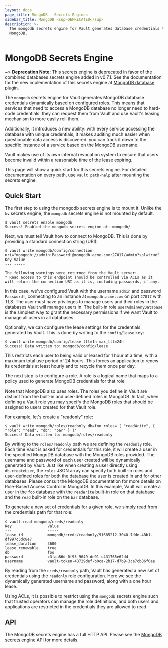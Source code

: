 ```yaml
---
layout: docs
page_title: MongoDB - Secrets Engines
sidebar_title: MongoDB <sup>DEPRECATED</sup>
description: >-
  The mongodb secrets engine for Vault generates database credentials to access
  MongoDB.
---
```


# MongoDB Secrets Engine

~> **Deprecation Note:** This secrets engine is deprecated in favor of the
combined databases secrets engine added in v0.7.1. See the documentation for
the new implementation of this secrets engine at
[MongoDB database plugin](/docs/secrets/databases/mongodb.html).

The `mongodb` secrets engine for Vault generates MongoDB database credentials
dynamically based on configured roles. This means that services that need
to access a MongoDB database no longer need to hard-code credentials: they
can request them from Vault and use Vault's leasing mechanism to more easily
roll them.

Additionally, it introduces a new ability: with every service accessing
the database with unique credentials, it makes auditing much easier when
questionable data access is discovered: you can track it down to the specific
instance of a service based on the MongoDB username.

Vault makes use of its own internal revocation system to ensure that users
become invalid within a reasonable time of the lease expiring.

This page will show a quick start for this secrets engine. For detailed documentation
on every path, use `vault path-help` after mounting the secrets engine.

## Quick Start

The first step to using the mongodb secrets engine is to mount it. Unlike the
`kv` secrets engine, the `mongodb` secrets engine is not mounted by default.

```
$ vault secrets enable mongodb
Success! Enabled the mongodb secrets engine at: mongodb/
```

Next, we must tell Vault how to connect to MongoDB. This is done by providing
a standard connection string (URI):

```
$ vault write mongodb/config/connection uri="mongodb://admin:Password!@mongodb.acme.com:27017/admin?ssl=true"
Key	Value
---	-----

The following warnings were returned from the Vault server:
* Read access to this endpoint should be controlled via ACLs as it will return the connection URI as it is, including passwords, if any.
```

In this case, we've configured Vault with the username `admin` and password
`Password!`, connecting to an instance at `mongodb.acme.com` on port `27017`
with TLS. The user must have privileges to manage users and their roles in the
databases Vault will manage users in. The built-in role `userAdminAnyDatabase`
is the simplest way to grant the necessary permissions if we want Vault to
manage all users in all databases.

Optionally, we can configure the lease settings for the credentials generated
by Vault. This is done by writing to the `config/lease` key:

```
$ vault write mongodb/config/lease ttl=1h max_ttl=24h
Success! Data written to: mongodb/config/lease
```

This restricts each user to being valid or leased for 1 hour at a time, with
a maximum total use period of 24 hours. This forces an application to renew
its credentials at least hourly and to recycle them once per day.

The next step is to configure a role. A role is a logical name that maps
to a policy used to generate MongoDB credentials for that role.

Note that MongoDB also uses roles. The roles you define in Vault are distinct
from the built-in and user-defined roles in MongoDB. In fact, when defining
a Vault role you may specify the MongoDB roles that should be assigned to
users created for that Vault role.

For example, let's create a "readonly" role:

```
$ vault write mongodb/roles/readonly db=foo roles='[ "readWrite", { "role": "read", "db": "bar" } ]'
Success! Data written to: mongodb/roles/readonly
```

By writing to the `roles/readonly` path we are defining the `readonly` role.
Each time Vault is asked for credentials for this role, it will create a
user in the specified MongoDB database with the MongoDB roles provided. The
username and password of each user created will be dynamically generated by
Vault. Just like when creating a user directly using `db.createUser`, the
`roles` JSON array can specify both built-in roles and user-defined roles
for both the database the user is created in and for other databases. Please
consult the MongoDB documentation for more details on Role-Based Access
Control in MongoDB. In this example, Vault will create a user in the `foo`
database with the `readWrite` built-in role on that database and the `read`
built-in role on the `bar` database.

To generate a new set of credentials for a given role, we simply read from
the credentials path for that role:

```
$ vault read mongodb/creds/readonly
Key                Value
---                -----
lease_id           mongodb/creds/readonly/91685212-3040-7dde-48b1-df997c5dc8e7
lease_duration     3600
lease_renewable    true
db                 foo
password           c3faa86d-0f93-9649-de91-c431765e62dd
username           vault-token-48729def-b0ca-2b17-d7b9-3ca7cb86f0ae
```

By reading from the `creds/readonly` path, Vault has generated a new set of
credentials using the `readonly` role configuration. Here we see the
dynamically generated username and password, along with a one hour lease.

Using ACLs, it is possible to restrict using the `mongodb` secrets engine such that
trusted operators can manage the role definitions, and both users and
applications are restricted in the credentials they are allowed to read.

## API

The MongoDB secrets engine has a full HTTP API. Please see the
[MongoDB secrets engine API](/api/secret/mongodb) for more
details.
